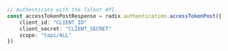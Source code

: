 ```typescript index.ts
// Authenticate with the Talent API.
const accessTokenPostResponse = radix.authentication.accessTokenPost({
    client_id: "CLIENT_ID"
    client_secret: "CLIENT_SECRET"
    scope: "tapi/ALL"
})
```